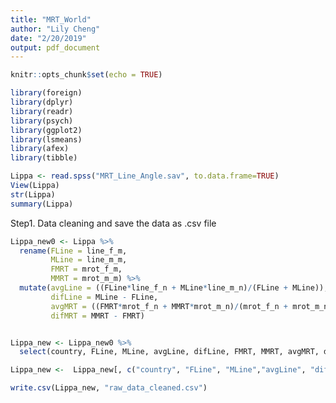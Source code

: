 ```yaml
---
title: "MRT_World"
author: "Lily Cheng"
date: "2/20/2019"
output: pdf_document
---
```


```r
knitr::opts_chunk$set(echo = TRUE)
```

```r
library(foreign)
library(dplyr)
library(readr)
library(psych)
library(ggplot2)
library(lsmeans)
library(afex)
library(tibble)
```

```r
Lippa <- read.spss("MRT_Line_Angle.sav", to.data.frame=TRUE)
View(Lippa)
str(Lippa)
summary(Lippa)
```

Step1. Data cleaning and save the data as .csv file
```r
Lippa_new0 <- Lippa %>%
  rename(FLine = line_f_m,
         MLine = line_m_m,
         FMRT = mrot_f_m,
         MMRT = mrot_m_m) %>% 
  mutate(avgLine = ((FLine*line_f_n + MLine*line_m_n)/(FLine + MLine)),
         difLine = MLine - FLine,
         avgMRT = ((FMRT*mrot_f_n + MMRT*mrot_m_n)/(mrot_f_n + mrot_m_n)),
         difMRT = MMRT - FMRT)


Lippa_new <- Lippa_new0 %>% 
  select(country, FLine, MLine, avgLine, difLine, FMRT, MMRT, avgMRT, difMRT) 

Lippa_new <-  Lippa_new[, c("country", "FLine", "MLine","avgLine", "difLine", "FMRT", "MMRT", "avgMRT", "difMRT")] 
```

```r
write.csv(Lippa_new, "raw_data_cleaned.csv")
```


